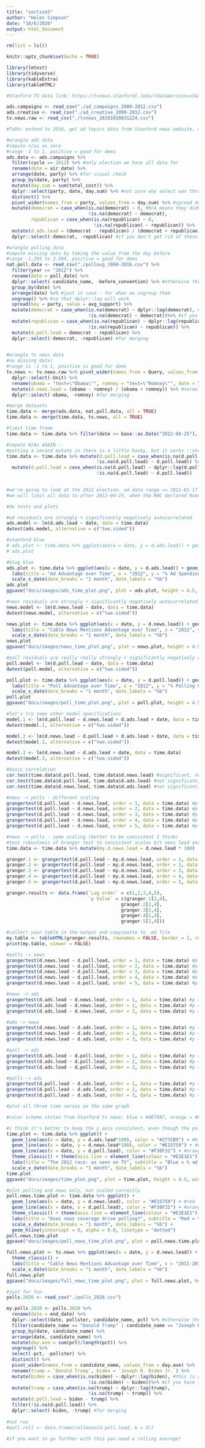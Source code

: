 ```yaml
---
title: "section5"
author: "Helen Simpson"
date: "10/6/2020"
output: html_document
---
```


```r

rm(list = ls())

knitr::opts_chunk$set(echo = TRUE)

library(lmtest)
library(tidyverse)
library(kableExtra)
library(tableHTML)

#Stanford TV data link: https://tvnews.stanford[.]edu/?dataVersion=v1&data=eyJvcHRpb25zIjp7InN0YXJ0X2RhdGUiOiIyMDExLTAxLTE3IiwiZW5kX2RhdGUiOiIyMDEyLTExLTA2IiwiYWdncmVnYXRlIjoiZGF5In0sInF1ZXJpZXMiOlt7ImNvbG9yIjoiI0UxNTc1OSIsInRleHQiOiJ0ZXh0PVwiT2JhbWFcIiJ9LHsiY29sb3IiOiIjRjI4RTJCIiwidGV4dCI6InRleHQ9XCJSb21uZXlcIiJ9XX0

ads.campaigns <- read_csv("./ad_campaigns_2000-2012.csv")
ads.creative <- read_csv("./ad_creative_2000-2012.csv")
tv.news.raw <- read_csv("./tvnews_20201010031224.csv")

#ToDo: extend to 2016, get ad topics data from Stanford news website, check and see if cumulative nature of polls vs. non-cumulative nature of other datasets matters, disaggregate candidates
```


```r

#wrangle ads data
#impute n/as as zero
#range -1 to 1, positive = good for dems
ads.data <- ads.campaigns %>% 
  filter(cycle == 2012) %>% #only election we have all data for
  rename(date = air_date) %>% 
  arrange(date, party) %>% #for visual check
  group_by(date, party) %>% 
  mutate(day.sum = sum(total_cost)) %>% 
  dplyr::select(party, date, day.sum) %>% #not sure why select was throwing an error, but this fixes it
  distinct() %>% 
  pivot_wider(names_from = party, values_from = day.sum) %>% #spread doesn't work anymore!
  mutate(democrat = case_when(is.na(democrat) ~ 0, #N/A means they didn't spend money that day, set to 0
                              !is.na(democrat) ~ democrat),
         republican = case_when(is.na(republican) ~ 0,
                                !is.na(republican) ~ republican)) %>% 
  mutate(d.ads.lead = (democrat - republican) / (democrat + republican)) %>% #normalize
  dplyr::select(-democrat, -republican) #if you don't get rid of these columns, merge won't work

#wrangle polling data
#impute missing data by taking the value from the day before
#range -1.295 to 3.984, positive = good for dems
nat.poll.data <- read_csv("./pollavg_1968-2016.csv") %>% 
  filter(year == "2012") %>% 
  rename(date = poll_date) %>% 
  dplyr::select(-candidate_name, -before_convention) %>% #otherwise the spread won't match them up
  group_by(date) %>% 
  arrange(date) %>% #just in case - for when we ungroup them
  ungroup() %>% #so that dplyr::lag will work
  spread(key = party, value = avg_support) %>% 
  mutate(democrat = case_when(is.na(democrat) ~ dplyr::lag(democrat), #this is a little hacky but it works
                              !is.na(democrat) ~ democrat))%>% #if you have two n/as, run it twice!
  mutate(republican = case_when(is.na(republican) ~ dplyr::lag(republican), 
                              !is.na(republican) ~ republican)) %>% 
  mutate(d.poll.lead = democrat - republican) %>%
  dplyr::select(-democrat, -republican) #for merging
  

#wrangle tv news data
#no missing data!
#range is -1 to 1, positive is good for dems
tv.news <- tv.news.raw %>% pivot_wider(names_from = Query, values_from = Value) %>% 
  dplyr::select(-Unit) %>% 
  rename(obama = "text=\"Obama\"", romney = "text=\"Romney\"", date = Time) %>% #escape characters
  mutate(d.news.lead = (obama - romney) / (obama + romney)) %>% #normalize
  dplyr::select(-obama, -romney) #for merging

#merge datasets
time.data <- merge(ads.data, nat.poll.data, all = TRUE)
time.data <- merge(time.data, tv.news, all = TRUE)

#limit time frame
time.data <- time.data %>% filter(date >= base::as.Date("2012-04-25"), date < base::as.Date("2012-11-06"))

#impute N/As AGAIN --
#putting a second mutate in there is a little hacky, but it works ::shrug::
time.data <- time.data %>% mutate(d.poll.lead = case_when(is.na(d.poll.lead) ~ dplyr::lag(d.poll.lead), 
                                 !is.na(d.poll.lead) ~ d.poll.lead)) %>% 
  mutate(d.poll.lead = case_when(is.na(d.poll.lead) ~ dplyr::lag(d.poll.lead),
                                 !is.na(d.poll.lead) ~ d.poll.lead))
  

#we're going to look at the 2012 election. ad data range == 2011-01-17 to 2012-11-06; poll date range == 2012-03-01 to 2012-11-05; we'll pull Stanford data from the wider range, but plan to look at the narrower range.
#we will limit all data to after 2012-04-25, when the RNC declared Romney the presumptive nominee -- otherwise we have various random republicans advertising
```

```r
#dw tests and plots

#ad residuals are strongly + significantly negatively autocorrelated
ads.model <- lm(d.ads.lead ~ date, data = time.data)
dwtest(ads.model, alternative = c("two.sided"))

#stanford blue
# ads.plot <- time.data %>% ggplot(aes(x = date, y = d.ads.lead)) + geom_line(color = "#4E79A7") + geom_smooth(method = "lm", color = "#4E79A7", fill = "#E1E1E1") + theme_classic() + labs(title = "Ad Advantage over Time")
# ads.plot

#blog blue
ads.plot <- time.data %>% ggplot(aes(x = date, y = d.ads.lead)) + geom_line(color = "#277CB9") + geom_smooth(method = "lm", color = "#277CB9", fill = "#B8B8B8") + theme_classic() + 
  labs(title = "Ad Advantage over Time", x = "2012", y = "% Ad Spending Advantage for Obama") +
  scale_x_date(date_breaks = "1 month", date_labels = "%b")
ads.plot
ggsave("docs/images/ads_time_plot.png", plot = ads.plot, height = 4.5, width = 7.5)

#news residuals are strongly + significantly negatively autocorrelated
news.model <- lm(d.news.lead ~ date, data = time.data)
dwtest(news.model, alternative = c("two.sided"))

news.plot <- time.data %>% ggplot(aes(x = date, y = d.news.lead)) + geom_line(color = "#E15759") + geom_smooth(method = "lm", color = "#E15759", fill = "#B8B8B8") + theme_classic() + 
  labs(title = "Cable News Mentions Advantage over Time", x = "2012", y = "% News Mentions Advantage for Obama") +
  scale_x_date(date_breaks = "1 month", date_labels = "%b")
news.plot
ggsave("docs/images/news_time_plot.png", plot = news.plot, height = 4.5, width = 7.5)

#poll residuals are really really strongly + significantly negatively autocorrelated
poll.model <- lm(d.poll.lead ~ date, data = time.data)
dwtest(poll.model, alternative = c("two.sided"))

poll.plot <- time.data %>% ggplot(aes(x = date, y = d.poll.lead)) + geom_line(color = "#F38F31") + geom_smooth(method = "lm", color = "#F38F31", fill = "#B8B8B8") + theme_classic() + 
  labs(title = "Poll Advantage over Time", x = "2012", y = "% Polling Lead for Obama") +
  scale_x_date(date_breaks = "1 month", date_labels = "%b")
poll.plot
ggsave("docs/images/poll_time_plot.png", plot = poll.plot, height = 4.5, width = 7.5)

```

```r
#let's try some other model specifications
model.1 <- lm(d.poll.lead ~ d.news.lead + d.ads.lead + date, data = time.data)
dwtest(model.1, alternative = c("two.sided"))

model.2 <- lm(d.news.lead ~ d.poll.lead + d.ads.lead + date, data = time.data)
dwtest(model.2, alternative = c("two.sided"))

model.3 <- lm(d.news.lead ~ d.ads.lead + date, data = time.data)
dwtest(model.3, alternative = c("two.sided"))

#basic correlation
cor.test(time.data$d.poll.lead, time.data$d.news.lead) #significant, negative, -0.15 -- greater lead for Obama, less coverage for Obama
cor.test(time.data$d.poll.lead, time.data$d.ads.lead) #not significant, negative, small
cor.test(time.data$d.news.lead, time.data$d.ads.lead) #not significant, positive, small
```


```r

#news -> polls - different scaling
grangertest(d.poll.lead ~ d.news.lead, order = 1, data = time.data) #p = 0.04*
grangertest(d.poll.lead ~ d.news.lead, order = 2, data = time.data) #p = 0.0004***
grangertest(d.poll.lead ~ d.news.lead, order = 3, data = time.data) #p = 0.01**
grangertest(d.poll.lead ~ d.news.lead, order = 4, data = time.data) #p = 0.003*
grangertest(d.poll.lead ~ d.news.lead, order = 5, data = time.data) #p = 0.004**

#news -> polls - same scaling (better to be consistent I think)
#test robustness of Granger test to consistent scales b/t news lead and poll lead (b/c both are percentages, but poll lead varies b/t -1 and 4%, whereas news lead goes from more like -100 to 100)
time.data <- time.data %>% mutate(my.d.news.lead = d.news.lead * 100)

granger.1 <- grangertest(d.poll.lead ~ my.d.news.lead, order = 1, data = time.data) #0.01**
granger.2 <- grangertest(d.poll.lead ~ my.d.news.lead, order = 2, data = time.data) #0.002**
granger.3 <- grangertest(d.poll.lead ~ my.d.news.lead, order = 3, data = time.data) #0.024*
granger.4 <- grangertest(d.poll.lead ~ my.d.news.lead, order = 4, data = time.data) #0.019*
granger.5 <- grangertest(d.poll.lead ~ my.d.news.lead, order = 5, data = time.data) #0.040*

granger.results <- data.frame(`Lag order` = c(1,2,3,4,5), 
                              `p Value` = c(granger.1[2,4], 
                                          granger.2[2,4], 
                                          granger.3[2,4], 
                                          granger.4[2,4], 
                                          granger.5[2,4]))

#collect your table in the output and copy/paste to .md file
my.table <- tableHTML(granger.results, rownames = FALSE, border = 2, round = 4)
print(my.table, viewer = FALSE)
```



```r

#polls -> news
grangertest(d.news.lead ~ d.poll.lead, order = 1, data = time.data) #p = 0.10
grangertest(d.news.lead ~ d.poll.lead, order = 2, data = time.data) #p = 0.26
grangertest(d.news.lead ~ d.poll.lead, order = 3, data = time.data) #p = 0.16
grangertest(d.news.lead ~ d.poll.lead, order = 4, data = time.data) #p = 0.12
grangertest(d.news.lead ~ d.poll.lead, order = 5, data = time.data) #p = 0.09

#news -> ads
grangertest(d.ads.lead ~ d.news.lead, order = 1, data = time.data) #p = 0.88
grangertest(d.ads.lead ~ d.news.lead, order = 2, data = time.data) #p = 0.29
grangertest(d.ads.lead ~ d.news.lead, order = 3, data = time.data) #p = 0.24

#ads -> news
grangertest(d.news.lead ~ d.ads.lead, order = 1, data = time.data) #p = 0.23
grangertest(d.news.lead ~ d.ads.lead, order = 2, data = time.data) #p = 0.10
grangertest(d.news.lead ~ d.ads.lead, order = 3, data = time.data) #p = 0.15

#poll -> ads
grangertest(d.ads.lead ~ d.poll.lead, order = 1, data = time.data) #p = 0.77
grangertest(d.ads.lead ~ d.poll.lead, order = 2, data = time.data) #p = 0.30
grangertest(d.ads.lead ~ d.poll.lead, order = 3, data = time.data) #p = 0.40

#polls -> ads
grangertest(d.poll.lead ~ d.ads.lead, order = 1, data = time.data) #p = 0.76
grangertest(d.poll.lead ~ d.ads.lead, order = 2, data = time.data) #p = 0.21
grangertest(d.poll.lead ~ d.ads.lead, order = 3, data = time.data) #p = 0.49

```

```r
#plot all three time series on the same graph

#color scheme stolen from Stanford tv news: blue = #4E79A7, orange = #F38F31, red = #E15759, turquoise = #77B8B2, green = #59A14F, yellow = #EDC948, pink = #F29BA7

#i think it's better to keep the y axis consistent, even though the polling line is not very interesting
time.plot <- time.data %>% ggplot() + 
  geom_line(aes(x = date, y = d.ads.lead*100), color = "#277CB9") + #blog blue(not as nice but consistent)
  geom_line(aes(x = date, y = d.news.lead*100), color = "#E15759") + #red
  geom_line(aes(x = date, y = d.poll.lead), color = "#F38F31") + #orange
  theme_classic() + theme(axis.line = element_line(colour = "#E1E1E1")) +
  labs(title = "The 2012 race: as seen on TV", subtitle = "Blue = % ad advantage, Red = % cable news mentions advantage, Orange = % lead in polls", x = "2012", y = "Percent advantage for Democrat") +
  scale_x_date(date_breaks = "1 month", date_labels = "%b")
time.plot
ggsave("docs/images/time_plot.png", plot = time.plot, height = 4.5, width = 7.5)

#plot polling and news only, not scaled correctly
poll.news.time.plot <- time.data %>% ggplot() + 
  geom_line(aes(x = date, y = d.news.lead), color = "#E15759") + #red
  geom_line(aes(x = date, y = d.poll.lead), color = "#F38F31") + #orange
  theme_classic() + theme(axis.line = element_line(colour = "#E1E1E1")) +
  labs(title = "Does news coverage drive polling?", subtitle = "Red = % cable news mentions advantage (divided by 100 for readabilty), Orange = % lead in polls", x = "2012", y = "Percent Advantage for Democrat") +
  scale_x_date(date_breaks = "1 month", date_labels = "%b") +
  geom_hline(yintercept = 0, alpha = 0.8, linetype = "dotted")
poll.news.time.plot
ggsave("docs/images/poll_news_time_plot.png", plot = poll.news.time.plot, height = 4.5, width = 7.5)
```
```r

full.news.plot <- tv.news %>% ggplot(aes(x = date, y = d.news.lead)) + geom_line(color = "#E15759") +
  theme_classic() + 
  labs(title = "Cable News Mentions Advantage over Time", x = "2011-2012", y = "% News Mentions Advantage for Obama") +
  scale_x_date(date_breaks = "1 month", date_labels = "%b")
full.news.plot
ggsave("docs/images/full_news_time_plot.png", plot = full.news.plot, height = 4.5, width = 7.5)

```
```r
#just for fun
polls.2020 <- read_csv("./polls_2020.csv") 

my.polls.2020 <- polls.2020 %>% 
  rename(date = end_date) %>% 
  dplyr::select(date, pollster, candidate_name, pct) %>% #otherwise the spread won't match them up
  filter(candidate_name == "Donald Trump" | candidate_name == "Joseph R. Biden Jr.") %>% 
  group_by(date, candidate_name) %>% 
  arrange(date, candidate_name) %>% 
  mutate(day.ave = sum(pct)/length(pct)) %>% 
  ungroup() %>% 
  select(-pct, -pollster) %>% 
  distinct() %>% 
  pivot_wider(names_from = candidate_name, values_from = day.ave) %>% 
  rename(trump = `Donald Trump`, biden = `Joseph R. Biden Jr.`) %>% 
  mutate(biden = case_when(is.na(biden) ~ dplyr::lag(biden), #this is a little hacky but it works
                              !is.na(biden) ~ biden))%>% #if you have two n/as, run it twice!
  mutate(trump = case_when(is.na(trump) ~ dplyr::lag(trump), 
                              !is.na(trump) ~ trump)) %>% 
  mutate(d.poll.lead = biden - trump) %>% 
  filter(!is.na(d.poll.lead)) %>%
  dplyr::select(-biden, -trump) #for merging
  
#not run
#poll.roll <- data.frame(rollmean(d.poll.lead, k = 3))

#if you want to go further with this you need a rolling average!
```
